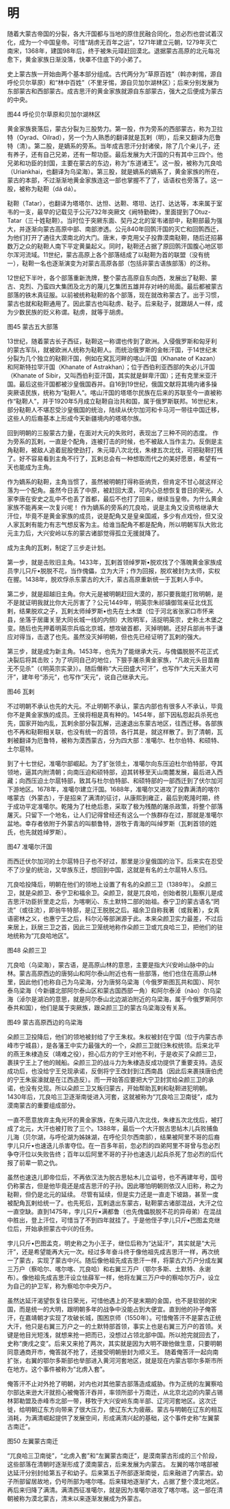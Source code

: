 # 明

随着大蒙古帝国的分裂，各大汗国都与当地的原住民融合同化，忽必烈也尝试着汉化，成为一个中国皇帝。可惜“胡虏无百年之运”，1271年建立元朝，1279年灭亡南宋，1368年，建国98年后，终于被朱元璋赶回漠北。退据蒙古高原的北元每况愈下，黄金家族日渐没落，快罩不住底下的小弟了。

史上蒙古族一开始由两个基本部分组成。古代两分为“草原百姓”（斡亦剌惕，源自呼伦贝尔草原）和“林中百姓”（不里牙惕，源自贝加尔湖林区）；后来分别发展为东部蒙古和西部蒙古。成吉思汗的黄金家族就源自东部蒙古，强大之后便成为蒙古的中央。
 
图44 呼伦贝尔草原和贝加尔湖林区

黄金家族衰落后，蒙古分裂为三股势力。第一股，作为旁系的西部蒙古，称为卫拉特（Oyrad、Oilrad），另一个为人熟悉的翻译就是瓦剌（明），后来又翻译为厄鲁特（清）。第二股，是嫡系的旁系。当年成吉思汗分封诸侯，除了几个亲儿子，还有养子，还有自己兄弟，还有一帮功臣。最后发展为大汗国的只有其中三四个。他兄弟和功臣的封国，主要在蒙古的东边，称为“东道诸王”。这一股，被称为兀良哈（Uriankhai，也翻译为乌梁海）。第三股，就是嫡系的嫡系了，黄金家族的所在，蒙古的本部，不过渐渐地黄金家族连这一部也掌握不了了，话语权也旁落了。这一股，被称为鞑靼（dá dá）。

鞑靼（Tatar），也翻译为塔塔尔、达怛、达靼、塔坦、达打、达达等，本来属于室韦的一支，最早的记载见于公元732年突厥文《阙特勤碑》，里面提到了Otuz-Tatar（三十姓鞑靼）。当时位于突厥东面、契丹之北的室韦诸部中，鞑靼部最为强大，并逐渐向蒙古高原中部、南部渗透。公元840年回鹘汗国的灭亡和回鹘西迁，为他们打开了通往大漠南北的大门。唐末，李克用父子投靠漠南鞑靼，随后还招募数万之众的鞑靼人南下平定黄巢起义。同时，鞑靼还占据了原回鹘汗国腹心地区鄂尔浑河流域。11世纪，蒙古高原上各个部落结成了以鞑靼为首的联盟（没有统一），鞑靼一名也逐渐演变为对蒙古高原各部（包括非蒙古语族部落）的泛称。

12世纪下半叶，各个部落重新洗牌，整个蒙古高原自东向西，发展出了鞑靼、蒙古、克烈、乃蛮四大集团及北方的蔑儿乞集团五雄并存对峙的局面。最后都被蒙古部落的铁木真征服。以前被统称鞑靼的各个部落，现在就改称蒙古了。出于习惯，蒙古也就和鞑靼通用了。因此蒙古也叫鞑虏、鞑子。后来鞑子，就跟胡人一样，成为少数民族的贬义称谓。鞑虏，就等于胡虏。
 
图45 蒙古五大部落

13世纪，随着蒙古长子西征，鞑靼这一称谓也传到了欧洲。入侵俄罗斯和匈牙利的蒙古军队，就被欧洲人统称为鞑靼人。而统治俄罗斯的金帐汗国，于14世纪末分裂为几个独立的鞑靼汗国，例如在窝瓦河畔的喀山汗国（Khanate of Kazan）和阿斯特拉罕汗国（Khanate of Astrakhan）；位于西伯利亚西部的失必儿汗国（Khanate of Sibir，又叫西伯利亚汗国，其实就是鲜卑汗国）；还有克里米亚汗国。最后这些汗国都被沙皇俄国吞并。自16到19世纪，俄国文献将其境内诸多操突厥语民族，统称为“鞑靼人”。喀山汗国的塔塔尔民族在后来的苏联至今一直被称作“鞑靼人”，并于1920年5月成立鞑靼自治共和国，属于俄罗斯联邦。16世纪末，部分鞑靼人不堪忍受沙皇俄国的统治，陆续从伏尔加河和卡马河一带往中国迁移，这些人的后裔基本上形成今天新疆境内的塔塔尔族。

回到明朝的三股蒙古力量，在面对大元的失败时，表现出了三种不同的态度。
作为旁系的瓦剌，一直是个配角，连被打击的时候，也不被敌人当作主力。反倒是主角鞑靼，被敌人追着屁股使劲打，朱元璋八次北伐，朱棣五次北伐，可把鞑靼打残了。好不容易看到主角不行了，瓦剌总会有一种想取而代之的美好愿景，希望有一天也能成为主角。

作为嫡系的鞑靼，主角当惯了，虽然被明朝打得称臣纳贡，但肯定不甘心就这样沦落为一个配角。虽然今日丢了中原，被赶回大漠，可内心总想恢复昔日的荣光。人家李唐在安史之乱中不也丢了首都，最后不也打了回来，继续当皇帝。为什么黄金家族不能再来一次复兴呢！
作为嫡系的旁系的兀良哈，说是主角又没资格继承大汗位，毕竟不是黄金家族的成员，说是配角又是皇亲国戚，多少有点戏份，但又没人家瓦剌有能力有志气想反客为主。给谁当配角不都是配角，所以明朝军队大败北元主力后，大兴安岭以东的蒙古诸部觉得孤立无援就降了。

成为主角的瓦剌，制定了三步走计划。

第一步，就是击败旧主角。1433年，瓦剌首领绰罗斯•脱欢找了个落魄黄金家族成员孛儿只斤•脱脱不花，当作傀儡，立为大汗；作为回报，脱欢被封为太师，实权在握。1438年，脱欢俘杀东蒙古的大汗，蒙古高原重新统一于瓦剌人手中。

第二步，就是超越旧主角。你大元是被明朝赶回大漠的，那只要我能打败明朝，是不是就证明我就比你大元厉害了？公元1449年，明英宗朱祁镇御驾亲征北伐瓦剌，结果脱欢之子，瓦剌太师绰罗斯•也先在土木堡（位于河北省张家口市怀来县，坐落于居庸关至大同长城一线的内侧）大败明军，活捉明英宗，史称土木堡之变。随后也先押着明英宗兵临北京城，想攻破首都，灭掉明朝。还好兵部尚书于谦应对得当，击退了也先。虽然没灭掉明朝，但也先已经证明了瓦剌的强大。

第三步，就是成为新主角。1453年，也先为了能继承大元，与傀儡脱脱不花正式决裂后将其击败；为了巩同自己的地位，下狠手屠杀黄金家族，“凡故元头目苗裔无不见杀”（《明英宗实录》）。随后僭称“大元田盛大可汗”，也写作“大元天圣大可汗”，建年号“添元”，也写作“天元”，说自己继承大元。
 
图46 瓦剌

不过明朝不承认也先的大元。不止明朝不承认，蒙古内部也有很多人不承认，毕竟你不是黄金家族的成员。王侯将相是真有种的。1454年，部下因私怨起兵杀死也先，国家开始内乱，瓦剌余部分裂瓦解，迅速退出东蒙古地区，往西迁移。各部族也不再和鞑靼相关联，也没有统一的首领，各行其是，就这样散了。到了清朝，瓦剌被翻译为厄鲁特，被称为漠西蒙古，分为四大部：准噶尔、杜尔伯特、和硕特、土尔扈特。

到了十七世纪，准噶尔部崛起。为了扩张领土，准噶尔向东压迫杜尔伯特部，夺其领地，逼其内附清朝；向南压迫和硕特部，迫其转移至天山南麓发展，最后进入西藏；向西压迫土尔扈特部，致其与杜尔伯特部、和硕特部的一部西迁到了伏尔加河下游地区。1678年，准噶尔建立汗国。1688年，准噶尔又进攻了投靠满清的喀尔喀蒙古（外蒙古），于是招来了满清的征讨，从康熙到雍正，最后到乾隆时期，终于成功平定准噶尔。乾隆为了杜绝后患，采取了极为残酷的屠杀政策，将整个部落屠灭。只留下一个地名，让人们记得曾经还有这么一个族群存在过，那就是准噶尔盆地。幸存者依附于外蒙古的叫额鲁特，游牧于青海的叫绰罗斯（瓦剌首领的姓氏，也先就姓绰罗斯）。
 
图47 准噶尔汗国

而西迁伏尔加河的土尔扈特日子也不好过，那里是沙皇俄国的治下。后来实在忍受不了沙皇的统治，又举族东迁，想回到中国，这就是有名的土尔扈特人东归。

兀良哈投降后，明朝在他们的领地上设置了有名的朵颜三卫（1389年）。
朵颜三卫，就是朵颜卫、泰宁卫和福余卫。朵颜卫，就是兀良哈，创始者脱儿豁察儿是成吉思汗功臣折里走之后，为喀喇沁、东土默特二部的始祖。泰宁卫的蒙古语名“罔流”（或往流），即翁牛特部，是辽王脱脱之后。福余卫自称我著（或我著），女真语密林之义，也惠宁王之后，科尔沁等部渊源于此。本来朵颜卫实力最差，不过后来居上，跃居三卫之首，因此三卫笼统地称作朵颜三卫或兀良哈三卫，把他们的驻地统称为“兀良哈地区”。
 
图48 朵颜三卫

兀良哈（乌梁海），蒙古语，是高原山林的意思，主要是指大兴安岭山脉中的山林。蒙古高原西边的唐努山和阿尔泰山附近也有一些部落，他们也住在高原山林里，因此他们也称自己为乌梁海，分为唐努乌梁海（今俄罗斯图瓦共和国）、阿尔泰乌梁海（今新疆北部阿尔泰山区和蒙古国西部一角）和阿尔泰淖（nào）尔乌梁海（淖尔是湖泊的意思，就是阿尔泰山北边湖泊附近的乌梁海，属于今俄罗斯阿尔泰共和国），他们是属于突厥族，跟朵颜三卫的蒙古乌梁海没有关系。
 
图49 蒙古高原西边的乌梁海

朵颜三卫投降后，他们的领地被封给了宁王朱权。朱权被封在宁国（位于内蒙古赤峰市宁城县），是各藩王中实力最强大的一个，朵颜三卫就归朱权统领。后来北平的燕王朱棣造反（靖难之役），担心后方的宁王对他不利，于是收买了朵颜三卫，裹挟宁王上了他的贼船。朵颜三卫的战斗力为朱棣造反成功提供了重要支持。造反成功后，也没给宁王兑现承诺，反倒将宁王改封到江西南昌（因此后来裹挟唐伯虎的宁王朱宸濠就是在江西造反）。而一开始答应要把大宁卫封赏给朵颜三卫的承诺，也没有兑现。所以朵颜三卫又叛归蒙古，开始帮助瓦剌和鞑靼进犯明朝。
1430年后，兀良哈三卫逐渐南徙进入河套，这就被称为“兀良哈三卫南徙”，成为漠南蒙古的重要组成部分。

一直不愿意放弃主角光环的黄金家族，在朱元璋八次北伐，朱棣五次北伐后，被打成了北元，大汗也被打败了三个。1388年，最后一个大汗脱古思帖木儿兵败捕鱼儿海（贝尔湖，与呼伦湖为姊妹湖，在呼伦贝尔西南部），结果被阿里不哥的后裔孛儿只斤•也速迭儿杀害夺位。在一百多年前，忽必烈的四弟阿里不哥曾与忽必烈争夺汗位以失败告终；百年以后阿里不哥的子孙也速迭儿起兵杀死了忽必烈的后代报了前辈一箭之仇。

虽然也速迭儿即帝位后，不再依汉法为脱古思帖木儿立谥号，也不再建年号，国号仍称蒙古，但是他毕竟还是成吉思汗的子孙。因此哪怕明朝则依汉人旧称，称之为鞑靼，但仍是北元的延续。
尽管有延续，但是实力还是一直走下坡路，甚至一度被配角瓦剌给统一了。也先死后，瓦剌退出东蒙古，鞑靼蒙古诸部混战，大汗之位一直空缺。直到1475年，孛儿只斤•满都鲁（也先傀儡脱脱不花的异母弟）在混战中胜出，登上汗位，可惜当了不到四年就挂了。于是他侄子孛儿只斤•巴图孟克继位后，开始承担蒙古中兴的任务。

孛儿只斤•巴图孟克，明史称之为小王子，继位后称为“达延汗”，其实就是“大元汗”，还是希望能再大元一次。经过多年奋斗终于像他祖先成吉思汗一样，再次统一了蒙古，实现了蒙古中兴。随后像他祖先成吉思汗一样，将蒙古六万户分成左翼三万户（察哈尔、喀尔喀、兀良哈）和右翼三万户（鄂尔多斯、土默特、永谢布）。像他祖先成吉思汗设立怯薛军一样，他将左翼三万户中的察哈尔万户，设立为自己的护卫军，称为察哈尔中央万户。

虽然达延汗渴望恢复往日荣光，可惜他遇上的不是末期的金国，也不是软弱的宋国，而是统一的大明，跟明朝多年的战争中没能占到大便宜。直到他的孙子俺答汗，在嘉靖朝才实现了攻破长城，围困京师（1550年）。可惜俺答汗不是蒙古正统大汗，他只是右翼三万户之一的土默特部首领，事实上也是右翼三万户的首领。关键是他目光短浅，就想来抢一把而已，没想过占领北部中国。所以抢完就回去了，史称“庚戌之变”。后来又来抢了两次，其实就是因为大明不跟他做生意，只要明朝同意通商开市，俺答就不抢了，还接受明朝册封为顺义王。
随着俺答汗一起向南扩张，右翼的鄂尔多斯部也举部进入黄河河套地区，就是现在内蒙古鄂尔多斯市所在地方。这个事件被称为“北虏入套”。

俺答汗不止对外抢了明朝，对内也对其他蒙古部落造成威胁。作为正统的左翼察哈尔部达来逊大汗就担心被俺答汗吞并，率领所部十万南迁，从北京北边的内蒙占锡林郭勒盟及赤峰市北部一带，移牧于大兴安岭东南半部、辽河河套地区。这次迁徙，给明朝辽东方向带来了很大压力，使辽东大为疲蔽。蒙古与明朝在辽东的相互消耗，为满清崛起提供了发展空间，形成满清兴起的基础，这个事件史称“左翼蒙古南迁”。
 
图50 左翼蒙古南迁

“兀良哈三卫南徙”，“北虏入套”和“左翼蒙古南迁”，是漠南蒙古形成的三个阶段，这些部落在清朝时逐渐形成了漠南蒙古，后来发展为内蒙古。
左翼的喀尔喀部被达延汗分别封给第五子和幼子。后来第五子所部逐渐南徙，后来融进了内蒙古。幼子所部留居故地，仍号所部为喀尔喀。后来辖地逐渐扩大，占据了整个漠北地区。再后来归降了满清。满清西征准噶尔，就是因为准噶尔进攻了喀尔喀。这一部在清朝被称为漠北蒙古，清末以来逐渐发展成为外蒙古。

